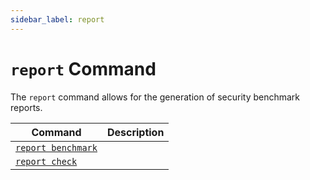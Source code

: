 ```yaml
---
sidebar_label: report
---
```


# `report` Command

The `report` command allows for the generation of security benchmark reports.

| Command                                     | Description |
| ------------------------------------------- | ----------- |
| [`report benchmark`](./benchmark/index.mdx) |             |
| [`report check`](./check/index.mdx)         |             |
